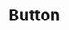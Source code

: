


<Meta title="Components/Forms/Button" component={Button} />

# Button

<Title label="Import" />

```
import { Button } from "@brikke-ui/button";
```

<Title label="Usage" />

Button component is used to trigger an action or event, such as submitting a form, opening a Dialog, canceling an action, or performing a delete operation.

<ReactLiveBlock scope={{ Button }}>
  <Button>button</Button>
</ReactLiveBlock>

<Title label="Props" />

<ArgsTable of={Button} />

<Title label="Variants" />

<Story name="variants" story={examples.variants} />

<Title label="Sizes" />

<Story name="sizes" story={examples.sizes} />
